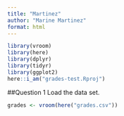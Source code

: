 ```yaml
---
title: "Martinez"
author: "Marine Martinez"
format: html
---
```

```r
library(vroom)
library(here)
library(dplyr)
library(tidyr)
library(ggplot2)
here::i_am("grades-test.Rproj")
```
##Question 1 Load the data set.
```r
grades <- vroom(here("grades.csv"))
```

